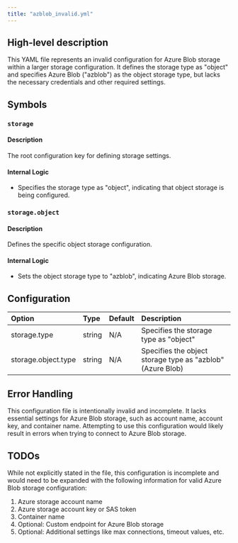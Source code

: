 ```yaml
---
title: "azblob_invalid.yml"
---
```


## High-level description
This YAML file represents an invalid configuration for Azure Blob storage within a larger storage configuration. It defines the storage type as "object" and specifies Azure Blob ("azblob") as the object storage type, but lacks the necessary credentials and other required settings.

## Symbols

### `storage`
#### Description
The root configuration key for defining storage settings.

#### Internal Logic
- Specifies the storage type as "object", indicating that object storage is being configured.

### `storage.object`
#### Description
Defines the specific object storage configuration.

#### Internal Logic
- Sets the object storage type to "azblob", indicating Azure Blob storage.

## Configuration
| Option | Type | Default | Description |
|:-------|:-----|:--------|:------------|
| storage.type | string | N/A | Specifies the storage type as "object" |
| storage.object.type | string | N/A | Specifies the object storage type as "azblob" (Azure Blob) |

## Error Handling
This configuration file is intentionally invalid and incomplete. It lacks essential settings for Azure Blob storage, such as account name, account key, and container name. Attempting to use this configuration would likely result in errors when trying to connect to Azure Blob storage.

## TODOs
While not explicitly stated in the file, this configuration is incomplete and would need to be expanded with the following information for valid Azure Blob storage configuration:
1. Azure storage account name
2. Azure storage account key or SAS token
3. Container name
4. Optional: Custom endpoint for Azure Blob storage
5. Optional: Additional settings like max connections, timeout values, etc.